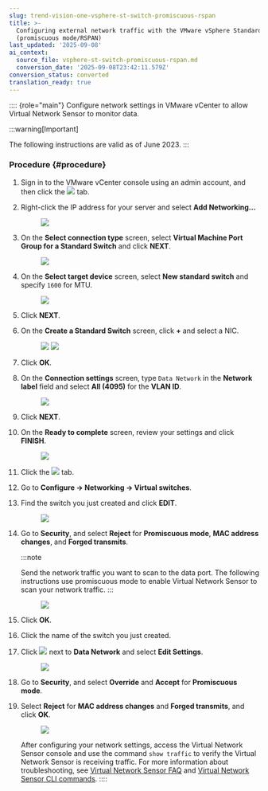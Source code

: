 ```yaml
---
slug: trend-vision-one-vsphere-st-switch-promiscuous-rspan
title: >-
  Configuring external network traffic with the VMware vSphere Standard Switch
  (promiscuous mode/RSPAN)
last_updated: '2025-09-08'
ai_context:
  source_file: vsphere-st-switch-promiscuous-rspan.md
  conversion_date: '2025-09-08T23:42:11.579Z'
conversion_status: converted
translation_ready: true
---
```


:::: {role="main"}
Configure network settings in VMware vCenter to allow Virtual Network Sensor to monitor data.

:::warning[Important]

The following instructions are valid as of June 2023.
:::

### Procedure {#procedure}

1.  Sign in to the VMware vCenter console using an admin account, and then click the ![](/images/VMware_vCenter_server_icon=GUID-20230329175050.webp) tab.

2.  Right-click the IP address for your server and select **Add Networking...**

    <figure>
    <img src="./images/VMware_Network_1=d247c9e0-2ed8-4b99-8d76-66a4feb9db3d.webp" />
    </figure>

3.  On the **Select connection type** screen, select **Virtual Machine Port Group for a Standard Switch** and click **NEXT**.

    <figure>
    <img src="./images/VMware_Network_2=5750f223-cda2-4cf2-8eca-a9cc92401ba8.webp" />
    </figure>

4.  On the **Select target device** screen, select **New standard switch** and specify `1600` for MTU.

    <figure>
    <img src="./images/VMware_Network_3=3d1a3a2b-df33-4c36-bb22-af87d7428ca1.webp" />
    </figure>

5.  Click **NEXT**.

6.  On the **Create a Standard Switch** screen, click **+** and select a NIC.

    <figure>
    <img src="./images/VMware_Network_4=5bdb41ae-a93a-46a1-aafb-6119e9f95ec1.webp" /> <img src="./images/VMware_Network_5=e5cde006-b5e7-4605-8ef7-89c2a02d7f0b.webp" />
    </figure>

7.  Click **OK**.

8.  On the **Connection settings** screen, type `Data Network` in the **Network label** field and select **All (4095)** for the **VLAN ID**.

    <figure>
    <img src="./images/VMware_Network_6=f92d7166-d8af-4bd2-9eb2-18eb10162802.webp" />
    </figure>

9.  Click **NEXT**.

10. On the **Ready to complete** screen, review your settings and click **FINISH**.

    <figure>
    <img src="./images/VMware_Network_7=f355ed80-8e42-4ab5-9ac6-f951d0fc0ed9.webp" />
    </figure>

11. Click the ![](/images/VMware_vCenter_server_icon=GUID-20230329175050.webp) tab.

12. Go to **Configure → Networking → Virtual switches**.

13. Find the switch you just created and click **EDIT**.

    <figure>
    <img src="./images/VMware_Network_8=a6933258-aacf-4f4c-ba6c-19e2b6494c0f.webp" />
    </figure>

14. Go to **Security**, and select **Reject** for **Promiscuous mode**, **MAC address changes**, and **Forged transmits**.

    :::note

    Send the network traffic you want to scan to the data port. The following instructions use promiscuous mode to enable Virtual Network Sensor to scan your network traffic.
    :::

    <figure>
    <img src="./images/VMware_Network_9=ad2e3381-b7be-415b-a440-76f8c3294818.webp" />
    </figure>

15. Click **OK**.

16. Click the name of the switch you just created.

17. Click ![](/images/vertical_ellipsis_Data_Network=GUID-20230418113131.webp) next to **Data Network** and select **Edit Settings**.

    <figure>
    <img src="./images/VMware_Network_10=ab0fa5b6-556e-49f2-8a68-18f7d654358d.webp" />
    </figure>

18. Go to **Security**, and select **Override** and **Accept** for **Promiscuous mode**.

19. Select **Reject** for **MAC address changes** and **Forged transmits**, and click **OK**.

    <figure>
    <img src="./images/VMware_Network_11=58c2f8b6-fb3e-4367-baf5-aeff571bbe64.webp" />
    </figure>

    After configuring your network settings, access the Virtual Network Sensor console and use the command `show traffic` to verify the Virtual Network Sensor is receiving traffic. For more information about troubleshooting, see [Virtual Network Sensor FAQ](virtual-network-sensor-faqs.mdx) and [Virtual Network Sensor CLI commands](virtual-network-sensor-cli-commands.mdx).
::::
